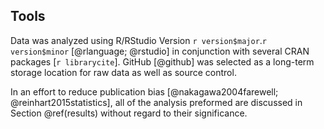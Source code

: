 ## Tools

Data was analyzed using R/RStudio Version `r version$major`.`r version$minor` [@rlanguage; @rstudio] in conjunction with several CRAN packages [`r librarycite`].
GitHub [@github] was selected as a long-term storage location for raw data as well as source control.

In an effort to reduce publication bias [@nakagawa2004farewell; @reinhart2015statistics], all of the analysis preformed are discussed in Section \@ref(results) without regard to their significance.
